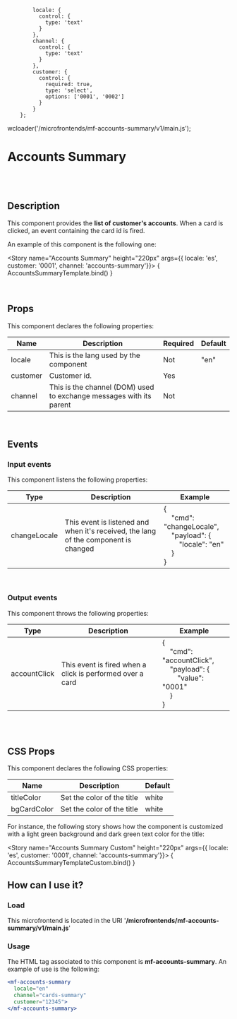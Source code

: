 
            locale: {
              control: {
                type: 'text'
              }
            },
            channel: {
              control: {
                type: 'text'
              }
            },
            customer: {
              control: {
                required: true,
                type: 'select',
                options: ['0001', '0002']
              }
            }
        };

<Meta title="Microfrontends/Accounts Summary"
        component="mf-accounts-summary"
        argTypes={AccountsSummaryArgTypes} />

wcloader('/microfrontends/mf-accounts-summary/v1/main.js');



# Accounts Summary

<br />
<br />

## Description

This component provides the **list of customer's accounts**. When a card is clicked, an event containing the card id is fired.

An example of this component is the following one:

<Story name="Accounts Summary" height="220px" args={{ locale: 'es', customer: '0001', channel: 'accounts-summary'}}>
  { AccountsSummaryTemplate.bind() }
</Story>

<br />

## Props
This component declares the following properties:

| Name    | Description                                                  | Required | Default |
| ------- | ------------------------------------------------------------ | -------- | ------- |
| locale  | This is the lang used by the component                       | Not      | "en"    |
| customer | Customer id.                                                  | Yes      |         |
| channel | This is the channel (DOM) used to exchange messages with its parent | Not      |         |

<br />

## Events

### Input events
This component listens the following properties:

| Type         | Description                                                  | Example |
| ------------ | ------------------------------------------------------------ | ------- |
| changeLocale | This event is listened and when it's received, the lang of the component is changed | {<br />&nbsp; &nbsp; "cmd": "changeLocale",<br /> &nbsp; &nbsp; "payload": { <br /> &nbsp; &nbsp; &nbsp; &nbsp;  "locale": "en"<br />&nbsp; &nbsp; }<br />}     |

<br />

### Output events

This component throws the following properties:

<div style={{width: '100%'}}>

| Type         | Description                                                  | Example |
| ------------ | ------------------------------------------------------------ | ------- |
| accountClick | This event is fired when a click is performed over a card  | {<br />&nbsp; &nbsp; "cmd": "accountClick",<br /> &nbsp; &nbsp; "payload": { <br /> &nbsp; &nbsp; &nbsp; &nbsp;  "value": "0001"<br />&nbsp; &nbsp; }<br />}   |

</div>

<br />

<br />

## CSS Props
This component declares the following CSS properties:

| Name         | Description                                                  | Default |
| ------------ | ------------------------------------------------------------ | --------|
| titleColor   | Set the color of the title                                   | white   |
| bgCardColor  | Set the color of the title                                   | white   |

For instance, the following story shows how the component is customized with a light green background and dark green text color for the title:

<Story name="Accounts Summary Custom" height="220px" args={{ locale: 'es', customer: '0001', channel: 'accounts-summary'}}>
  { AccountsSummaryTemplateCustom.bind() }
</Story>

## How can I use it?

### Load

This microfrontend is located in the URI '**/microfrontends/mf-accounts-summary/v1/main.js**'

### Usage

The HTML tag associated to this component is **mf-accounts-summary**. An example of use is the following:

```jsx
<mf-accounts-summary
  locale="en"
  channel="cards-summary"
  customer="12345">
</mf-accounts-summary>
```
